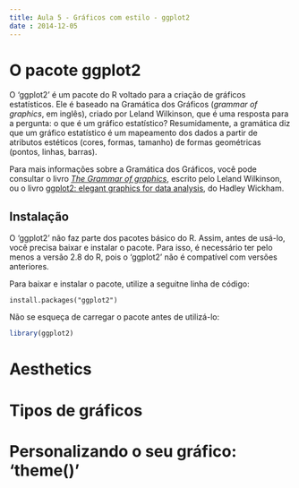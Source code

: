 ```yaml
---
title: Aula 5 - Gráficos com estilo - ggplot2
date : 2014-12-05
---
```


# O pacote ggplot2

O 'ggplot2' é um pacote do R voltado para a criação de gráficos estatísticos. Ele é baseado na Gramática dos Gráficos (*grammar of graphics*, em inglês), criado por Leland Wilkinson, que é uma resposta para a pergunta: o que é um gráfico estatístico? Resumidamente, a gramática diz que um gráfico estatístico é um mapeamento dos dados a partir de atributos estéticos (cores, formas, tamanho) de formas geométricas (pontos, linhas, barras).

Para mais informações sobre a Gramática dos Gráficos, você pode consultar o livro [*The Grammar of graphics*](http://www.springer.com/statistics/computational+statistics/book/978-0-387-24544-7), escrito pelo Leland Wilkinson, ou o livro [ggplot2: elegant graphics for data analysis](http://ggplot2.org/book/), do Hadley Wickham.

## Instalação

O 'ggplot2' não faz parte dos pacotes básico do R. Assim, antes de usá-lo, você precisa baixar e instalar o pacote. Para isso, é necessário ter pelo menos a versão 2.8 do R, pois o 'ggplot2' não é compatível com versões anteriores.

Para baixar e instalar o pacote, utilize a seguitne linha de código:

```{}
install.packages("ggplot2")
```
Não se esqueça de carregar o pacote antes de utilizá-lo:

```r
library(ggplot2)
```


# Aesthetics

# Tipos de gráficos

# Personalizando o seu gráfico: 'theme()' 
